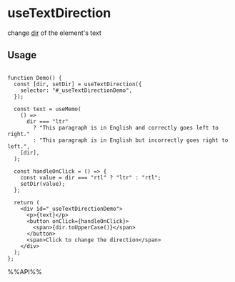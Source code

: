 # useTextDirection

change [dir](https://developer.mozilla.org/en-US/docs/Web/HTML/Global_attributes/dir) of the element's text


## Usage

```tsx live

function Demo() {
  const [dir, setDir] = useTextDirection({
    selector: "#_useTextDirectionDemo",
  });

  const text = useMemo(
    () =>
      dir === "ltr"
        ? "This paragraph is in English and correctly goes left to right."
        : "This paragraph is in English but incorrectly goes right to left.",
    [dir],
  );

  const handleOnClick = () => {
    const value = dir === "rtl" ? "ltr" : "rtl";
    setDir(value);
  };

  return (
    <div id="_useTextDirectionDemo">
      <p>{text}</p>
      <button onClick={handleOnClick}>
        <span>{dir.toUpperCase()}</span>
      </button>
      <span>Click to change the direction</span>
    </div>
  );
};

```

%%API%%